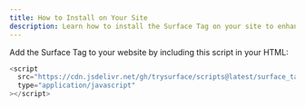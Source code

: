 ```yaml
---
title: How to Install on Your Site
description: Learn how to install the Surface Tag on your site to enhance your forms with advanced tracking and analytics capabilities.
---
```


Add the Surface Tag to your website by including this script in your HTML:

```javascript
<script
  src="https://cdn.jsdelivr.net/gh/trysurface/scripts@latest/surface_tag.min.js"
  type="application/javascript"
></script>
```

